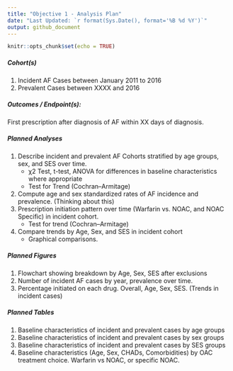 ```yaml
---
title: "Objective 1 - Analysis Plan"
date: "Last Updated: `r format(Sys.Date(), format='%B %d %Y')`"
output: github_document
---
```


```r
knitr::opts_chunk$set(echo = TRUE)
```

##### Cohort(s)
1. Incident AF Cases between January 2011 to 2016
2. Prevalent Cases between XXXX and 2016

##### Outcomes / Endpoint(s): 
First prescription after diagnosis of AF within XX days of diagnosis.

##### Planned Analyses
1. 	Describe incident and prevalent AF Cohorts stratified by age groups, sex, and SES over time. 
    *	χ2 Test, t-test, ANOVA for differences in baseline characteristics where appropriate
    *	Test for Trend (Cochran–Armitage)
2.  Compute age and sex standardized rates of AF incidence and prevalence. (Thinking about this)
3.	Prescription initiation pattern over time (Warfarin vs. NOAC, and NOAC Specific) in incident cohort. 
    *	Test for trend (Cochran–Armitage)
4.	Compare trends by Age, Sex, and SES in incident cohort 
    *	Graphical comparisons.


##### Planned Figures
1. Flowchart showing breakdown by Age, Sex, SES after exclusions
2. Number of incident AF cases by year, prevalence over time.
3. Percentage initiated on each drug. Overall, Age, Sex, SES. (Trends in incident cases)

##### Planned Tables
1.	Baseline characteristics of incident and prevalent cases by age groups
2.	Baseline characteristics of incident and prevalent cases by sex groups 
3.	Baseline characteristics of incident and prevalent cases by SES groups 
4.	Baseline characteristics (Age, Sex, CHADs, Comorbidities) by OAC treatment choice. Warfarin vs NOAC, or specific NOAC.





